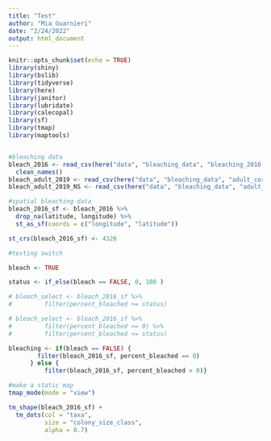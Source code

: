 ```yaml
---
title: "Test"
author: "Mia Guarnieri"
date: "2/24/2022"
output: html_document
---
```


```r
knitr::opts_chunk$set(echo = TRUE)
library(shiny)
library(bslib)
library(tidyverse)
library(here)
library(janitor)
library(lubridate)
library(calecopal)
library(sf)
library(tmap)
library(maptools)


#bleaching data
bleach_2016 <- read_csv(here("data", "bleaching_data", "bleaching_2016.csv")) %>% 
  clean_names()
bleach_adult_2019 <- read_csv(here("data", "bleaching_data", "adult_corals_exp_aug2019.csv"))
bleach_adult_2019_NS <- read_csv(here("data", "bleaching_data", "adult_corals_NS_oct2019.csv"))

#spatial bleaching data
bleach_2016_sf <- bleach_2016 %>% 
  drop_na(latitude, longitude) %>% 
  st_as_sf(coords = c("longitude", "latitude")) 

st_crs(bleach_2016_sf) <- 4326

#testing switch

bleach <- TRUE

status <- if_else(bleach == FALSE, 0, 100 )

# bleach_select <- bleach_2016_sf %>%
#         filter(percent_bleached >= status)

# bleach_select <- bleach_2016_sf %>%
#         filter(percent_bleached >= 0) %>% 
#         filter(percent_bleached <= status)

bleaching <- if(bleach == FALSE) {
        filter(bleach_2016_sf, percent_bleached == 0)
      } else {
          filter(bleach_2016_sf, percent_bleached > 0)}

#make a static map
tmap_mode(mode = "view")

tm_shape(bleach_2016_sf) +
  tm_dots(col = "taxa",
          size = "colony_size_class",
          alpha = 0.7)
```

